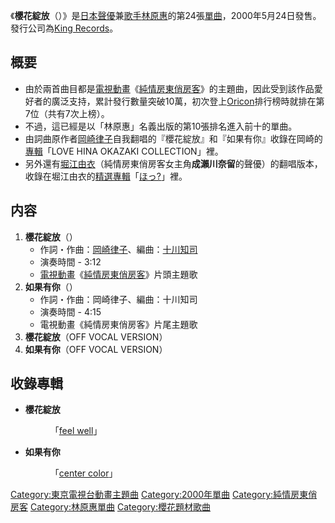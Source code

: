 {{unreferenced|time=2015-03-18T20:29:26+00:00}}
{{Infobox Single
| Name           = 櫻花綻放
| Cover          = Sakura_Saku.jpg
| Caption        = 
| Artist         = [[林原惠|林原惠]] 
| from Album     = 
| A-side         = 
| B-side         = 
| Released       = 2000年5月24日
| Format         =  
| Recorded       = 
| Genre          = 
| Length         = 14分52秒
| Label          = [[STAR_CHILD|STAR CHILD]]
| Writer         = 
| Producer       = 
| Certification  = 
| Chart position = *最高位 7位（[[Oricon|Oricon]]）
| Last single    = {{lang|ja|[[ブースカ!ブースカ!!_(曲)|ブースカ!ブースカ!!]]}} <br/> （1999年）
| This single    = '''櫻花綻放''' <br /> (2000年)
| Next single    = [[unsteady|unsteady]] <br/> （2000年）
| Misc           = 
}}
{{japanese|japanese=サクラサク|romaji=Sakura Saku}}

《'''櫻花綻放'''（{{lang|ja|サクラサク}}）》是[[日本|日本]][[聲優|聲優]]兼[[歌手|歌手]][[林原惠|林原惠]]的第24張[[單曲|單曲]]，2000年5月24日發售。發行公司為[[King_Records|King Records]]。

==概要==
*由於兩首曲目都是[[電視動畫|電視動畫]]《[[純情房東俏房客|純情房東俏房客]]》的主題曲，因此受到該作品愛好者的廣泛支持，累計發行數量突破10萬，初次登上[[Oricon|Oricon]]排行榜時就排在第7位（共有7次上榜）。       
*不過，這已經是以「林原惠」名義出版的第10張排名進入前十的單曲。
*由詞曲原作者[[岡崎律子|岡崎律子]]自我翻唱的『櫻花綻放』和『如果有你』收錄在岡崎的[[專輯|專輯]]「LOVE HINA OKAZAKI COLLECTION」裡。
*另外還有[[堀江由衣|堀江由衣]]（純情房東俏房客女主角'''成瀨川奈留'''的聲優）的翻唱版本，收錄在堀江由衣的[[精選專輯|精選專輯]]「[[ほっ?|ほっ?]]」裡。              

==内容==
#'''櫻花綻放'''（{{lang|ja|サクラサク}}）  
#*作詞・作曲：[[岡崎律子|岡崎律子]]、編曲：[[十川知司|十川知司]]   
#*演奏時間 - 3:12
#*[[電視動畫|電視動畫]]《[[純情房東俏房客|純情房東俏房客]]》片頭主題歌
#'''如果有你'''（{{lang|ja|君さえいれば}}） 
#*作詞・作曲：岡崎律子、編曲：十川知司
#*演奏時間 - 4:15
#*電視動畫《純情房東俏房客》片尾主題歌
#'''櫻花綻放'''（OFF VOCAL VERSION）
#'''如果有你'''（OFF VOCAL VERSION）

==收錄專輯==
*'''櫻花綻放'''
*:「[[feel_well|feel well]]」
*'''如果有你'''
*:「[[center_color|center color]]」

{{纯情房东俏房客系列}}
{{林原惠}}

{{DEFAULTSORT:Sakura Saku}}
[[Category:東京電視台動畫主題曲|Category:東京電視台動畫主題曲]]
[[Category:2000年單曲|Category:2000年單曲]]
[[Category:純情房東俏房客|Category:純情房東俏房客]]
[[Category:林原惠單曲|Category:林原惠單曲]]
[[Category:櫻花題材歌曲|Category:櫻花題材歌曲]]